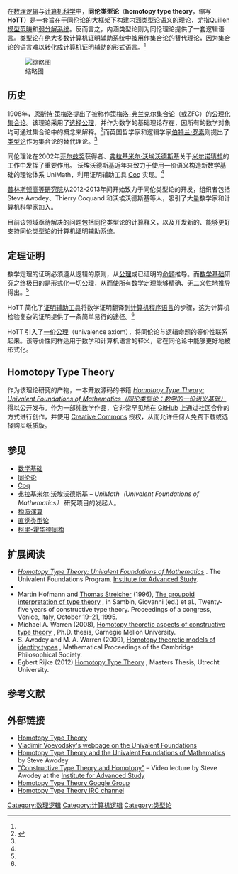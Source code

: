 在[[数理逻辑|数理逻辑]]与[[计算机科学|计算机科学]]中，'''同伦类型论'''（'''homotopy type theory'''，缩写 '''HoTT'''）是一套旨在于[[同伦论|同伦论]]的大框架下构建[[直觉类型论|内涵类型论]][[语义|语义]]的理论，尤指[[Quillen模型范畴|Quillen模型范畴]]和[[弱分解系统|弱分解系统]]。反而言之，内涵类型论则为同伦理论提供了一套逻辑语言。[[类型论|类型论]]在绝大多数计算机证明辅助系统中被用作[[集合论|集合论]]的替代理论，因为[[集合论|集合论]]的语言难以转化成计算机证明辅助的形式语言。<ref name=":0" />

[[File:Hott_book_cover.png|缩略图]]

== 历史 ==

1908年，[[恩斯特·策梅洛|恩斯特·策梅洛]]提出了被称作[[策梅洛-弗兰克尔集合论|策梅洛-弗兰克尔集合论]]（或ZFC）的[[公理化集合论|公理化集合论]]。该理论采用了[[选择公理|选择公理]]，并作为数学的基础理论存在，因所有的数学对象均可通过集合论中的概念来解释。<ref name=":0">{{Cite web|url = http://www.rdmag.com/news/2014/09/new-foundation-mathematics?et_cid=4133336&et_rid=677699018&location=top|title = A new foundation for mathematics|date = 9/3/14|accessdate = 9/6/14|website = |publisher = R&D Magazine|last = Meyer|first = Florian|archive-date = 2015-09-24|archive-url = https://web.archive.org/web/20150924090728/http://www.rdmag.com/news/2014/09/new-foundation-mathematics?et_cid=4133336&et_rid=677699018&location=top|dead-url = no}}</ref>而英国哲学家和逻辑学家[[伯特兰·罗素|伯特兰·罗素]]则提出了[[类型论|类型论]]作为集合论的替代理论。<ref name=":0" />

同伦理论在2002年[[菲尔兹奖|菲尔兹奖]]获得者、[[弗拉基米尔·沃埃沃德斯基|弗拉基米尔·沃埃沃德斯基]]关于[[米尔诺猜想|米尔诺猜想]]的工作中发挥了重要作用。 沃埃沃德斯基近年来致力于使用一价语义构造新数学基础的理论体系 UniMath，利用证明辅助工具 [[Coq|Coq]] 实现。<ref name=":0" />

[[普林斯顿高等研究院|普林斯顿高等研究院]]从2012-2013年间开始致力于同伦类型论的开发，组织者包括 Steve Awodey、Thierry Coquand 和沃埃沃德斯基等人，吸引了大量数学家和计算机科学家加入。

目前该领域亟待解决的问题包括同伦类型论的计算释义，以及开发新的、能够更好支持同伦类型论的计算机证明辅助系统。

== 定理证明 ==

数学定理的证明必须遵从逻辑的原则，从[[公理|公理]]或已证明的[[命题|命题]]推导。而[[数学基础|数学基础]]研究之终极目的是形式化一切[[公理|公理]]，从而使所有数学定理能够精确、无二义性地推导得出。<ref name=":0" />

HoTT 简化了[[证明辅助工具|证明辅助工具]]将数学证明翻译到[[计算机程序语言|计算机程序语言]]的步骤，这为计算机检验复杂的证明提供了一条简单易行的途径。<ref name=":0" />

HoTT 引入了[[一价公理|一价公理]]（univalence axiom），将同伦论与逻辑命题的等价性联系起来。该等价性同样适用于数学和计算机语言的释义，它在同伦论中能够更好地被形式化。

== Homotopy Type Theory ==

作为该理论研究的产物，一本开放源码的书籍 ''[http://homotopytypetheory.org/book/ Homotopy Type Theory: Univalent Foundations of Mathematics（同伦类型论：数学的一价语义基础）] {{Wayback|url=http://homotopytypetheory.org/book/ |date=20210122181140 }}'' 得以公开发布。作为一部纯数学作品，它非常罕见地在 [[GitHub|GitHub]] 上通过社区合作的方式进行创作，并使用 [[Creative_Commons|Creative Commons]] 授权，从而允许任何人免费下载或选择购买纸质版。

== 参见 ==
* [[数学基础|数学基础]]
* [[同伦论|同伦论]]
* [[Coq|Coq]]
* [[弗拉基米尔·沃埃沃德斯基|弗拉基米尔·沃埃沃德斯基]] – ''UniMath（Univalent Foundations of Mathematics）'' 研究项目的发起人。
* [[构造演算|构造演算]]
* [[直觉类型论|直觉类型论]]
* [[柯里-霍华德同构|柯里-霍华德同构]]

== 扩展阅读 ==
* [http://homotopytypetheory.org/book/ ''Homotopy Type Theory: Univalent Foundations of Mathematics''] {{Wayback|url=http://homotopytypetheory.org/book/ |date=20210122181140 }}. The Univalent Foundations Program. [[Institute_for_Advanced_Study|Institute for Advanced Study]].
* {{Cite book|title = Epistemology versus Ontology|last = Awodey|first = Steve|publisher = Springer Netherlands|year = 2012|isbn = 978-94-007-4434-9|location = |pages = 183–201|chapter = Type theory and homotopy|url = http://www.andrew.cmu.edu/user/awodey/preprints/TTH.pdf|editor-last = Dybjer|editor-first = P.|doi = 10.1007/978-94-007-4435-6_9|editor2-last = Lindström|editor2-first = Sten|editor3-last = Palmgren|editor3-first = Erik|editor4-last = Sundholm|editor4-first = G.|series = Logic, Epistemology, and the Unity of Science|access-date = 2014-09-15|archive-date = 2019-07-13|archive-url = https://web.archive.org/web/20190713023015/http://www.andrew.cmu.edu/user/awodey/preprints/TTH.pdf|dead-url = no}}
* Martin Hofmann and [[Thomas_Streicher|Thomas Streicher]] (1996), [http://www.mathematik.tu-darmstadt.de/~streicher/venedig.ps.gz The groupoid interpretation of type theory] {{Wayback|url=http://www.mathematik.tu-darmstadt.de/~streicher/venedig.ps.gz |date=20170705123200 }}, in Sambin, Giovanni (ed.) et al., Twenty-five years of constructive type theory. Proceedings of a congress, Venice, Italy, October 19–21, 1995.
* Michael A. Warren (2008), [http://www.andrew.cmu.edu/user/awodey/students/warren.pdf Homotopy theoretic aspects of constructive type theory] {{Wayback|url=http://www.andrew.cmu.edu/user/awodey/students/warren.pdf |date=20210118014147 }}, Ph.D. thesis, Carnegie Mellon University.
* S. Awodey and M. A. Warren (2009), [http://www.andrew.cmu.edu/user/awodey/preprints/homotopy.pdf Homotopy theoretic models of identity types] {{Wayback|url=http://www.andrew.cmu.edu/user/awodey/preprints/homotopy.pdf |date=20190713155813 }}, Mathematical Proceedings of the Cambridge Philosophical Society.
* Egbert Rijke (2012) [http://hottheory.files.wordpress.com/2012/08/hott2.pdf Homotopy Type Theory] {{Wayback|url=http://hottheory.files.wordpress.com/2012/08/hott2.pdf |date=20201204051611 }}, Masters Thesis, Utrecht University.

== 参考文献 ==
<references />

== 外部链接 ==
* [http://www.homotopytypetheory.org/ Homotopy Type Theory] {{Wayback|url=http://www.homotopytypetheory.org/ |date=20210225095639 }}
* [http://www.math.ias.edu/~vladimir/Site3/Univalent_Foundations.html Vladimir Voevodsky's webpage on the Univalent Foundations] {{Wayback|url=http://www.math.ias.edu/~vladimir/Site3/Univalent_Foundations.html |date=20201129011921 }}
* [http://www.andrew.cmu.edu/user/awodey/htt.html Homotopy Type Theory and the Univalent Foundations of Mathematics] {{Wayback|url=http://www.andrew.cmu.edu/user/awodey/htt.html |date=20201119085141 }} by Steve Awodey
* [http://video.ias.edu/univalent/awodey "Constructive Type Theory and Homotopy"] {{Wayback|url=http://video.ias.edu/univalent/awodey |date=20160412083737 }} – Video lecture by Steve Awodey at the [[Institute_for_Advanced_Study|Institute for Advanced Study]]
* [https://groups.google.com/forum/#!forum/homotopytypetheory Homotopy Type Theory Google Group]{{Webarchive|url=http://arquivo.pt/wayback/20110122130054/https://groups.google.com/forum/#!forum/homotopytypetheory |date=2011-01-22 }}
* [https://web.archive.org/web/20160821090906/http://irc.freenode.net/#hott Homotopy Type Theory IRC channel]

[[Category:数理逻辑|Category:数理逻辑]]
[[Category:计算机逻辑|Category:计算机逻辑]]
[[Category:类型论|Category:类型论]]